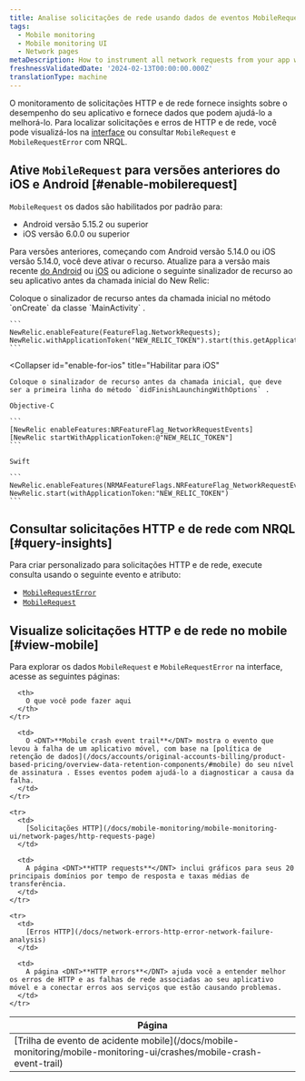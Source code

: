 ```yaml
---
title: Analise solicitações de rede usando dados de eventos MobileRequest
tags:
  - Mobile monitoring
  - Mobile monitoring UI
  - Network pages
metaDescription: How to instrument all network requests from your app with Mobile monitoring for Android or iOS.
freshnessValidatedDate: '2024-02-13T00:00:00.000Z'
translationType: machine
---
```


O monitoramento de solicitações HTTP e de rede fornece insights sobre o desempenho do seu aplicativo e fornece dados que podem ajudá-lo a melhorá-lo. Para localizar solicitações e erros de HTTP e de rede, você pode visualizá-los na [interface<InlinePopover type="mobile"/>](#view-mobile) ou consultar `MobileRequest` e `MobileRequestError` com NRQL.

## Ative `MobileRequest` para versões anteriores do iOS e Android [#enable-mobilerequest]

`MobileRequest` os dados são habilitados por padrão para:

* Android versão 5.15.2 ou superior
* iOS versão 6.0.0 ou superior

Para versões anteriores, começando com Android versão 5.14.0 ou iOS versão 5.14.0, você deve ativar o recurso. Atualize para a versão mais recente [do Android](/docs/mobile-monitoring/new-relic-mobile-android/install-configure/upgrade-android-agent) ou [iOS](/docs/mobile-monitoring/new-relic-mobile-ios/installation/upgrade-ios-agent) ou adicione o seguinte sinalizador de recurso ao seu aplicativo antes da chamada inicial do New Relic:

<CollapserGroup>
  <Collapser
    id="enable-for-android"
    title="Ativar para Android"
  >
    Coloque o sinalizador de recurso antes da chamada inicial no método `onCreate` da classe `MainActivity` .

    ```
    NewRelic.enableFeature(FeatureFlag.NetworkRequests);
    NewRelic.withApplicationToken("NEW_RELIC_TOKEN").start(this.getApplication());
    ```
  </Collapser>

  <Collapser
    id="enable-for-ios"
    title="Habilitar para iOS"
  >
    Coloque o sinalizador de recurso antes da chamada inicial, que deve ser a primeira linha do método `didFinishLaunchingWithOptions` .

    Objective-C

    ```
    [NewRelic enableFeatures:NRFeatureFlag_NetworkRequestEvents]
    [NewRelic startWithApplicationToken:@"NEW_RELIC_TOKEN"]
    ```

    Swift

    ```
    NewRelic.enableFeatures(NRMAFeatureFlags.NRFeatureFlag_NetworkRequestEvents)
    NewRelic.start(withApplicationToken:"NEW_RELIC_TOKEN")
    ```
  </Collapser>
</CollapserGroup>

## Consultar solicitações HTTP e de rede com NRQL [#query-insights]

Para criar <InlinePopover type="dashboards"/>personalizado para solicitações HTTP e de rede, execute consulta usando o seguinte evento e atributo:

* [`MobileRequestError`](/docs/nrql/nrql-examples/nrql-query-examples-mobile-monitoring/#mobilerequesterror-examples)
* [`MobileRequest`](/docs/nrql/nrql-examples/nrql-query-examples-mobile-monitoring/#mobilerequest-examples)

## Visualize solicitações HTTP e de rede no mobile [#view-mobile]

Para explorar os dados `MobileRequest` e `MobileRequestError` na interface, acesse as seguintes páginas:

<table>
  <thead>
    <tr>
      <th style={{ width: "200px" }}>
        Página
      </th>

      <th>
        O que você pode fazer aqui
      </th>
    </tr>
  </thead>

  <tbody>
    <tr>
      <td>
        [Trilha de evento de acidente mobile](/docs/mobile-monitoring/mobile-monitoring-ui/crashes/mobile-crash-event-trail)
      </td>

      <td>
        O <DNT>**Mobile crash event trail**</DNT> mostra o evento que levou à falha de um aplicativo móvel, com base na [política de retenção de dados](/docs/accounts/original-accounts-billing/product-based-pricing/overview-data-retention-components/#mobile) do seu nível de assinatura . Esses eventos podem ajudá-lo a diagnosticar a causa da falha.
      </td>
    </tr>

    <tr>
      <td>
        [Solicitações HTTP](/docs/mobile-monitoring/mobile-monitoring-ui/network-pages/http-requests-page)
      </td>

      <td>
        A página <DNT>**HTTP requests**</DNT> inclui gráficos para seus 20 principais domínios por tempo de resposta e taxas médias de transferência.
      </td>
    </tr>

    <tr>
      <td>
        [Erros HTTP](/docs/network-errors-http-error-network-failure-analysis)
      </td>

      <td>
        A página <DNT>**HTTP errors**</DNT> ajuda você a entender melhor os erros de HTTP e as falhas de rede associadas ao seu aplicativo móvel e a conectar erros aos serviços que estão causando problemas.
      </td>
    </tr>
  </tbody>
</table>
